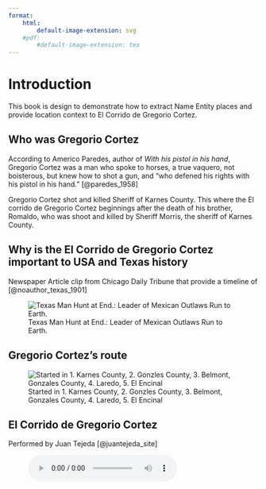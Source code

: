 ```yaml
---
format: 
    html: 
        default-image-extension: svg
    #pdf: 
        #default-image-extension: tex
---
```


# Introduction {.unnumbered}

This book is design to demonstrate how to extract Name Entity places and provide location context to El Corrido de Gregorio Cortez.  

## Who was Gregorio Cortez
According to Americo Paredes, author of _With his pistol in his hand_, Gregorio Cortez was a man who spoke to horses, a true vaquero, not boisterous, but knew how to shot a gun, and "who defened his rights with his pistol in his hand." [@paredes_1958]

Gregorio Cortez shot and killed Sheriff of Karnes County. This where the El corrido de Gregorio Cortez beginnings after the death of his brother, Romaldo, who was shoot and killed by Sheriff Morris, the sheriff of Karnes County. 

## Why is the El Corrido de Gregorio Cortez important to USA and Texas history



Newspaper Article clip from Chicago Daily Tribune that provide a timeline of [@noauthor_texas_1901]

![Texas Man Hunt at End.: Leader of Mexican Outlaws Run to Earth.](images\Texas Man Hunt at End Chicago Daily Tribune.png){#noauthor_texas_1901}

## Gregorio Cortez's route

![Started in 1. Karnes County, 2. Gonzles County, 3. Belmont, Gonzales County, 4. Laredo, 5. El Encinal](images\gcroutemap.png)

## El Corrido de Gregorio Cortez
Performed by Juan Tejeda [@juantejeda_site] 

<figure>
    <audio
        controls
        controlsList="nodownload"
        src="audio\Tejeda_Greg_Cortez.mp3">
    </audio>
</figure>
